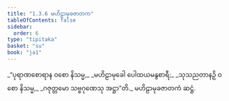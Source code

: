 ```yaml
---
title: "1.3.6 မဟိဠာမုခဇာတက"
tableOfContents: false
sidebar:
  order: 6
type: "tipitaka"
basket: "su"
book: "ja1"
---
```



<DynamicBreadcrumb />

<Division number="26" book="ja1" e="ch" v="22" p="7">

<Paragraph number="56" type="verses" book="ja1">
_“ပုရာဏစောရာန ဝစော နိသမ္မ,_  
_မဟိဠာမုခေါ ပေါထယမနွစာရီ;_  
_သုသညတာနဉှိ ဝစော နိသမ္မ,_  
_ဂဇုတ္တမော သဗ္ဗဂုဏေသု အဋ္ဌာ”တိ._  


</Paragraph>
</Division>

<Paragraph number="57" type="center" book="ja1">
မဟိဠာမုခဇာတကံ ဆဋ္ဌံ.
</Paragraph>